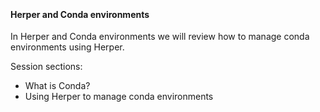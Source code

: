 <br>

####  **Herper and Conda environments**

In Herper and Conda environments we will review how to manage conda environments using Herper.

Session sections:

* What is Conda?
* Using Herper to manage conda environments